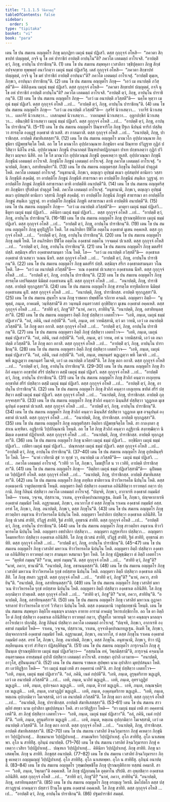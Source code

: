 ```yaml
---
title: "1.1.1.5 วินีตวตฺถุ"
tableOfContents: false
sidebar:
  order: 5
type: "tipitaka"
basket: "vi"
book: "para"
---
```



<DynamicBreadcrumb />

<Division number="67" book="para">

<Paragraph number="145" book="para">
เตน โข ปน สมเยน อญฺญตโร ภิกฺขุ มกฺกฏิยา เมถุนํ ธมฺมํ ปฏิเสวิ. ตสฺส กุกฺกุจฺจํ อโหสิ—  “ภควตา สิกฺขาปทํ ปญฺญตฺตํ, กจฺจิ นุ โข อหํ ปาราชิกํ อาปตฺติํ อาปนฺโน”ติ? ภควโต เอตมตฺถํ อาโรเจสิ. “อาปตฺติํ ตฺวํ, ภิกฺขุ, อาปนฺโน ปาราชิกนฺ”ติ. (1)
</Paragraph>

<Paragraph number="146" book="para">
เตน โข ปน สมเยน สมฺพหุลา เวสาลิกา วชฺชิปุตฺตกา ภิกฺขู สิกฺขํ อปจฺจกฺขาย ทุพฺพลฺยํ อนาวิกตฺวา เมถุนํ ธมฺมํ ปฏิเสวิํสุ. เตสํ กุกฺกุจฺจํ อโหสิ—  “ภควตา สิกฺขาปทํ ปญฺญตฺตํ, กจฺจิ นุ โข มยํ ปาราชิกํ อาปตฺติํ อาปนฺนา”ติ? ภควโต เอตมตฺถํ อาโรเจสุํ. “อาปตฺติํ ตุมฺเห, ภิกฺขเว, อาปนฺนา ปาราชิกนฺ”ติ. (2)
</Paragraph>

<Paragraph number="147" book="para">
เตน โข ปน สมเยน อญฺญตโร ภิกฺขุ—  “เอวํ เม อนาปตฺติ ภวิสฺสตี”ติ—  คิหิลิงฺเคน เมถุนํ ธมฺมํ ปฏิเสวิ. ตสฺส กุกฺกุจฺจํ อโหสิ—  “ภควตา สิกฺขาปทํ ปญฺญตฺตํ, กจฺจิ นุ โข อหํ ปาราชิกํ อาปตฺติํ อาปนฺโน”ติ? ภควโต เอตมตฺถํ อาโรเจสิ. “อาปตฺติํ ตฺวํ, ภิกฺขุ, อาปนฺโน ปาราชิกนฺ”ติ. (3)
</Paragraph>

<Paragraph number="148" book="para">
เตน โข ปน สมเยน อญฺญตโร ภิกฺขุ—  “เอวํ เม อนาปตฺติ ภวิสฺสตี”ติ—  นคฺโค หุตฺวา เมถุนํ ธมฺมํ ปฏิเสวิ. ตสฺส กุกฺกุจฺจํ อโหสิ …เป…  “อาปตฺติํ ตฺวํ, ภิกฺขุ, อาปนฺโน ปาราชิกนฺ”ติ. (4)
</Paragraph>

<Paragraph number="149" book="para">
เตน โข ปน สมเยน อญฺญตโร ภิกฺขุ—  “เอวํ เม อนาปตฺติ ภวิสฺสตี”ติ—  กุสจีรํ นิวาเสตฺวา…  วากจีรํ นิวาเสตฺวา…  ผลกจีรํ นิวาเสตฺวา…  เกสกมฺพลํ นิวาเสตฺวา…  วาลกมฺพลํ นิวาเสตฺวา…  อุลูกปกฺขิกํ นิวาเสตฺวา…  อชินกฺขิปํ นิวาเสตฺวา เมถุนํ ธมฺมํ ปฏิเสวิ. ตสฺส กุกฺกุจฺจํ อโหสิ …เป…  “อาปตฺติํ ตฺวํ, ภิกฺขุ, อาปนฺโน ปาราชิกนฺ”ติ. (5–11)
</Paragraph>

<Paragraph number="150" book="para">
เตน โข ปน สมเยน อญฺญตโร ปิณฺฑจาริโก ภิกฺขุ ปีฐเก นิปนฺนํ ทาริกํ ปสฺสิตฺวา สารตฺโต องฺคุฏฺฐํ องฺคชาตํ ปเวเสสิ. สา กาลมกาสิ. ตสฺส กุกฺกุจฺจํ อโหสิ …เป…  “อนาปตฺติ, ภิกฺขุ, ปาราชิกสฺส. อาปตฺติ สํฆาทิเสสสฺสา”ติ. (12)
</Paragraph>

</Division>
<Division number="68" book="para">

<Paragraph number="151" book="para">
เตน โข ปน สมเยน อญฺญตโร มาณวโก อุปฺปลวณฺณาย ภิกฺขุนิยา ปฏิพทฺธจิตฺโต โหติ. อถ โข โส มาณวโก อุปฺปลวณฺณาย ภิกฺขุนิยา คามํ ปิณฺฑาย ปวิฏฺฐาย กุฏิกํ ปวิสิตฺวา นิลีโน อจฺฉิ. อุปฺปลวณฺณา ภิกฺขุนี ปจฺฉาภตฺตํ ปิณฺฑปาตปฏิกฺกนฺตา ปาเท ปกฺขาเลตฺวา กุฏิกํ ปวิสิตฺวา มญฺจเก นิสีทิ. อถ โข โส มาณวโก อุปฺปลวณฺณํ ภิกฺขุนิํ อุคฺคเหตฺวา ทูเสสิ. อุปฺปลวณฺณา ภิกฺขุนี ภิกฺขุนีนํ เอตมตฺถํ อาโรเจสิ. ภิกฺขุนิโย ภิกฺขูนํ เอตมตฺถํ อาโรเจสุํ. ภิกฺขู ภควโต เอตมตฺถํ อาโรเจสุํ. “อนาปตฺติ, ภิกฺขเว, อสาทิยนฺติยา”ติ. (13)
</Paragraph>

</Division>
<Division number="69" book="para">

<Paragraph number="152" book="para">
เตน โข ปน สมเยน อญฺญตรสฺส ภิกฺขุโน อิตฺถิลิงฺคํ ปาตุภูตํ โหติ. ภควโต เอตมตฺถํ อาโรเจสุํ. “อนุชานามิ, ภิกฺขเว, ตญฺเญว อุปชฺฌํ ตเมว อุปสมฺปทํ ตานิเยว วสฺสานิ ภิกฺขุนีหิ สงฺคมิตุํ. ยา อาปตฺติโย ภิกฺขูนํ ภิกฺขุนีหิ สาธารณา ตา อาปตฺติโย ภิกฺขุนีนํ สนฺติเก วุฏฺฐาตุํ. ยา อาปตฺติโย ภิกฺขูนํ ภิกฺขุนีหิ อสาธารณา ตาหิ อาปตฺตีหิ อนาปตฺตี”ติ. (14)
</Paragraph>

<Paragraph number="153" book="para">
เตน โข ปน สมเยน อญฺญตริสฺสา ภิกฺขุนิยา ปุริสลิงฺคํ ปาตุภูตํ โหติ. ภควโต เอตมตฺถํ อาโรเจสุํ. “อนุชานามิ, ภิกฺขเว, ตญฺเญว อุปชฺฌํ ตเมว อุปสมฺปทํ ตานิเยว วสฺสานิ ภิกฺขูหิ สงฺคมิตุํ. ยา อาปตฺติโย ภิกฺขุนีนํ ภิกฺขูหิ สาธารณา ตา อาปตฺติโย ภิกฺขูนํ สนฺติเก วุฏฺฐาตุํ. ยา อาปตฺติโย ภิกฺขุนีนํ ภิกฺขูหิ อสาธารณา ตาหิ อาปตฺตีหิ อนาปตฺตี”ติ. (15)
</Paragraph>

</Division>
<Division number="70" book="para">

<Paragraph number="154" book="para">
เตน โข ปน สมเยน อญฺญตโร ภิกฺขุ—  “เอวํ เม อนาปตฺติ ภวิสฺสตี”ติ—  มาตุยา เมถุนํ ธมฺมํ ปฏิเสวิ…  ธีตุยา เมถุนํ ธมฺมํ ปฏิเสวิ…  ภคินิยา เมถุนํ ธมฺมํ ปฏิเสวิ…  ตสฺส กุกฺกุจฺจํ อโหสิ …เป…  “อาปตฺติํ ตฺวํ, ภิกฺขุ, อาปนฺโน ปาราชิกนฺ”ติ. (16–18)
</Paragraph>

<Paragraph number="155" book="para">
เตน โข ปน สมเยน อญฺญตโร ภิกฺขุ ปุราณทุติยิกาย เมถุนํ ธมฺมํ ปฏิเสวิ. ตสฺส กุกฺกุจฺจํ อโหสิ …เป…  “อาปตฺติํ ตฺวํ, ภิกฺขุ, อาปนฺโน ปาราชิกนฺ”ติ. (19)
</Paragraph>

</Division>
<Division number="71" book="para">

<Paragraph number="156" book="para">
เตน โข ปน สมเยน อญฺญตโร ภิกฺขุ มุทุปิฏฺฐิโก โหติ. โส อนภิรติยา ปีฬิโต อตฺตโน องฺคชาตํ มุเขน อคฺคเหสิ. ตสฺส กุกฺกุจฺจํ อโหสิ …เป…  “อาปตฺติํ ตฺวํ, ภิกฺขุ, อาปนฺโน ปาราชิกนฺ”ติ. (20)
</Paragraph>

<Paragraph number="157" book="para">
เตน โข ปน สมเยน อญฺญตโร ภิกฺขุ ลมฺพี โหติ. โส อนภิรติยา ปีฬิโต อตฺตโน องฺคชาตํ อตฺตโน วจฺจมคฺคํ ปเวเสสิ. ตสฺส กุกฺกุจฺจํ อโหสิ …เป…  “อาปตฺติํ ตฺวํ, ภิกฺขุ, อาปนฺโน ปาราชิกนฺ”ติ. (21)
</Paragraph>

<Paragraph number="158" book="para">
เตน โข ปน สมเยน อญฺญตโร ภิกฺขุ มตสรีรํ ปสฺสิ. ตสฺมิญฺจ สรีเร องฺคชาตสามนฺตา วโณ โหติ. โส—  “เอวํ เม อนาปตฺติ ภวิสฺสตี”ติ—  องฺคชาเต องฺคชาตํ ปเวเสตฺวา วเณน นีหริ. ตสฺส กุกฺกุจฺจํ อโหสิ …เป…  “อาปตฺติํ ตฺวํ, ภิกฺขุ, อาปนฺโน ปาราชิกนฺ”ติ. (22)
</Paragraph>

<Paragraph number="159" book="para">
เตน โข ปน สมเยน อญฺญตโร ภิกฺขุ มตสรีรํ ปสฺสิ. ตสฺมิญฺจ สรีเร องฺคชาตสามนฺตา วโณ โหติ. โส—  “เอวํ เม อนาปตฺติ ภวิสฺสตี”ติ—  วเณ องฺคชาตํ ปเวเสตฺวา องฺคชาเตน นีหริ. ตสฺส กุกฺกุจฺจํ อโหสิ …เป…  “อาปตฺติํ ตฺวํ, ภิกฺขุ, อาปนฺโน ปาราชิกนฺ”ติ. (23)
</Paragraph>

<Paragraph number="160" book="para">
เตน โข ปน สมเยน อญฺญตโร ภิกฺขุ สารตฺโต เลปจิตฺตสฺส นิมิตฺตํ องฺคชาเตน ฉุปิ. ตสฺส กุกฺกุจฺจํ อโหสิ …เป…  “อนาปตฺติ, ภิกฺขุ, ปาราชิกสฺส. อาปตฺติ ทุกฺกฏสฺสา”ติ. (24)
</Paragraph>

<Paragraph number="161" book="para">
เตน โข ปน สมเยน อญฺญตโร ภิกฺขุ สารตฺโต ทารุธีตลิกาย นิมิตฺตํ องฺคชาเตน ฉุปิ. ตสฺส กุกฺกุจฺจํ อโหสิ …เป…  “อนาปตฺติ, ภิกฺขุ, ปาราชิกสฺส. อาปตฺติ ทุกฺกฏสฺสา”ติ. (25)
</Paragraph>

</Division>
<Division number="72" book="para">

<Paragraph number="162" book="para">
เตน โข ปน สมเยน สุนฺทโร นาม ภิกฺขุ ราชคหา ปพฺพชิโต รถิกาย คจฺฉติ. อญฺญตรา อิตฺถี—  “มุหุตฺตํ, ภนฺเต, อาคเมหิ, วนฺทิสฺสามี”ติ สา วนฺทนฺตี อนฺตรวาสกํ อุกฺขิปิตฺวา มุเขน องฺคชาตํ อคฺคเหสิ. ตสฺส กุกฺกุจฺจํ อโหสิ …เป…  “สาทิยิ ตฺวํ, ภิกฺขู”ติ? “นาหํ, ภควา, สาทิยินฺ”ติ. “อนาปตฺติ, ภิกฺขุ, อสาทิยนฺตสฺสา”ติ. (26)
</Paragraph>

<Paragraph number="163" book="para">
เตน โข ปน สมเยน อญฺญตรา อิตฺถี ภิกฺขุํ ปสฺสิตฺวา เอตทโวจ—  “เอหิ, ภนฺเต, เมถุนํ ธมฺมํ ปฏิเสวา”ติ. “อลํ, ภคินิ, เนตํ กปฺปตี”ติ. “เอหิ, ภนฺเต, อหํ วายมิสฺสามิ, ตฺวํ มา วายมิ, เอวํ เต อนาปตฺติ ภวิสฺสตี”ติ. โส ภิกฺขุ ตถา อกาสิ. ตสฺส กุกฺกุจฺจํ อโหสิ …เป…  “อาปตฺติํ ตฺวํ, ภิกฺขุ, อาปนฺโน ปาราชิกนฺ”ติ. (27)
</Paragraph>

<Paragraph number="164" book="para">
เตน โข ปน สมเยน อญฺญตรา อิตฺถี ภิกฺขุํ ปสฺสิตฺวา เอตทโวจ—  “เอหิ, ภนฺเต, เมถุนํ ธมฺมํ ปฏิเสวา”ติ. “อลํ, ภคินิ, เนตํ กปฺปตี”ติ. “เอหิ, ภนฺเต, ตฺวํ วายม, อหํ น วายมิสฺสามิ, เอวํ เต อนาปตฺติ ภวิสฺสตี”ติ. โส ภิกฺขุ ตถา อกาสิ. ตสฺส กุกฺกุจฺจํ อโหสิ …เป…  “อาปตฺติํ ตฺวํ, ภิกฺขุ, อาปนฺโน ปาราชิกนฺ”ติ. (28)
</Paragraph>

<Paragraph number="165" book="para">
เตน โข ปน สมเยน อญฺญตรา อิตฺถี ภิกฺขุํ ปสฺสิตฺวา เอตทโวจ—  “เอหิ, ภนฺเต, เมถุนํ ธมฺมํ ปฏิเสวา”ติ. “อลํ, ภคินิ, เนตํ กปฺปตี”ติ. “เอหิ, ภนฺเต, อพฺภนฺตรํ ฆฏฺเฏตฺวา พหิ โมเจหิ …เป…  พหิ ฆฏฺเฏตฺวา อพฺภนฺตรํ โมเจหิ, เอวํ เต อนาปตฺติ ภวิสฺสตี”ติ. โส ภิกฺขุ ตถา อกาสิ. ตสฺส กุกฺกุจฺจํ อโหสิ …เป…  “อาปตฺติํ ตฺวํ, ภิกฺขุ, อาปนฺโน ปาราชิกนฺ”ติ. (29–30)
</Paragraph>

</Division>
<Division number="73" book="para">

<Paragraph number="166" book="para">
เตน โข ปน สมเยน อญฺญตโร ภิกฺขุ สิวถิกํ คนฺตฺวา อกฺขายิตํ สรีรํ ปสฺสิตฺวา ตสฺมิํ เมถุนํ ธมฺมํ ปฏิเสวิ. ตสฺส กุกฺกุจฺจํ อโหสิ …เป…  “อาปตฺติํ ตฺวํ, ภิกฺขุ, อาปนฺโน ปาราชิกนฺ”ติ. (31)
</Paragraph>

<Paragraph number="167" book="para">
เตน โข ปน สมเยน อญฺญตโร ภิกฺขุ สิวถิกํ คนฺตฺวา เยภุเยฺยน อกฺขายิตํ สรีรํ ปสฺสิตฺวา ตสฺมิํ เมถุนํ ธมฺมํ ปฏิเสวิ. ตสฺส กุกฺกุจฺจํ อโหสิ …เป…  “อาปตฺติํ ตฺวํ, ภิกฺขุ, อาปนฺโน ปาราชิกนฺ”ติ. (32)
</Paragraph>

<Paragraph number="168" book="para">
เตน โข ปน สมเยน อญฺญตโร ภิกฺขุ สิวถิกํ คนฺตฺวา เยภุเยฺยน ขายิตํ สรีรํ ปสฺสิตฺวา ตสฺมิํ เมถุนํ ธมฺมํ ปฏิเสวิ. ตสฺส กุกฺกุจฺจํ อโหสิ …เป…  “อนาปตฺติ, ภิกฺขุ, ปาราชิกสฺส. อาปตฺติ ถุลฺลจฺจยสฺสา”ติ. (33)
</Paragraph>

<Paragraph number="169" book="para">
เตน โข ปน สมเยน อญฺญตโร ภิกฺขุ สิวถิกํ คนฺตฺวา ฉินฺนสีสํ ปสฺสิตฺวา วฏฺฏกเต มุเข ฉุปนฺตํ องฺคชาตํ ปเวเสสิ. ตสฺส กุกฺกุจฺจํ อโหสิ …เป…  “อาปตฺติํ ตฺวํ, ภิกฺขุ, อาปนฺโน ปาราชิกนฺ”ติ. (34)
</Paragraph>

<Paragraph number="170" book="para">
เตน โข ปน สมเยน อญฺญตโร ภิกฺขุ สิวถิกํ คนฺตฺวา ฉินฺนสีสํ ปสฺสิตฺวา วฏฺฏกเต มุเข อจฺฉุปนฺตํ องฺคชาตํ ปเวเสสิ. ตสฺส กุกฺกุจฺจํ อโหสิ …เป…  “อนาปตฺติ, ภิกฺขุ, ปาราชิกสฺส. อาปตฺติ ทุกฺกฏสฺสา”ติ. (35)
</Paragraph>

<Paragraph number="171" book="para">
เตน โข ปน สมเยน อญฺญตโร ภิกฺขุ อญฺญตริสฺสา อิตฺถิยา ปฏิพทฺธจิตฺโต โหติ. สา กาลงฺกตา สุสาเน ฉฑฺฑิตา. อฏฺฐิกานิ วิปฺปกิณฺณานิ โหนฺติ. อถ โข โส ภิกฺขุ สิวถิกํ คนฺตฺวา อฏฺฐิกานิ สงฺกฑฺฒิตฺวา นิมิตฺเต องฺคชาตํ ปฏิปาเทสิ. ตสฺส กุกฺกุจฺจํ อโหสิ …เป…  “อนาปตฺติ, ภิกฺขุ, ปาราชิกสฺส. อาปตฺติ ทุกฺกฏสฺสา”ติ. (36)
</Paragraph>

<Paragraph number="172" book="para">
เตน โข ปน สมเยน อญฺญตโร ภิกฺขุ นาคิยา เมถุนํ ธมฺมํ ปฏิเสวิ…  ยกฺขินิยา เมถุนํ ธมฺมํ ปฏิเสวิ…  เปติยา เมถุนํ ธมฺมํ ปฏิเสวิ…  ปณฺฑกสฺส เมถุนํ ธมฺมํ ปฏิเสวิ. ตสฺส กุกฺกุจฺจํ อโหสิ …เป…  “อาปตฺติํ ตฺวํ, ภิกฺขุ, อาปนฺโน ปาราชิกนฺ”ติ. (37–40)
</Paragraph>

<Paragraph number="173" book="para">
เตน โข ปน สมเยน อญฺญตโร ภิกฺขุ อุปหตินฺทฺริโย โหติ. โส—  “นาหํ เวทิยามิ สุขํ วา ทุกฺขํ วา, อนาปตฺติ เม ภวิสฺสตี”ติ—  เมถุนํ ธมฺมํ ปฏิเสวิ. …เป…  ภควโต เอตมตฺถํ อาโรเจสุํ. “เวทิยิ วา โส, ภิกฺขเว, โมฆปุริโส น วา เวทิยิ, อาปตฺติ ปาราชิกสฺสา”ติ. (41)
</Paragraph>

<Paragraph number="174" book="para">
เตน โข ปน สมเยน อญฺญตโร ภิกฺขุ—  “อิตฺถิยา เมถุนํ ธมฺมํ ปฏิเสวิสฺสามี”ติ—  ฉุปิตมตฺเต วิปฺปฏิสารี อโหสิ. ตสฺส กุกฺกุจฺจํ อโหสิ …เป…  “อนาปตฺติ, ภิกฺขุ, ปาราชิกสฺส. อาปตฺติ สํฆาทิเสสสฺสา”ติ. (42)
</Paragraph>

</Division>
<Division number="74" book="para">

<Paragraph number="175" book="para">
เตน โข ปน สมเยน อญฺญตโร ภิกฺขุ ภทฺทิเย ชาติยาวเน ทิวาวิหารคโต นิปนฺโน โหติ. ตสฺส องฺคมงฺคานิ วาตูปตฺถทฺธานิ โหนฺติ. อญฺญตรา อิตฺถี ปสฺสิตฺวา องฺคชาเต อภินิสีทิตฺวา ยาวทตฺถํ กตฺวา ปกฺกามิ. ภิกฺขู กิลินฺนํ ปสฺสิตฺวา ภควโต เอตมตฺถํ อาโรเจสุํ. “ปญฺจหิ, ภิกฺขเว, อากาเรหิ องฺคชาตํ กมฺมนิยํ โหติ—  ราเคน, วจฺเจน, ปสฺสาเวน, วาเตน, อุจฺจาลิงฺคปาณกทฏฺเฐน. อิเมหิ โข, ภิกฺขเว, ปญฺจหากาเรหิ องฺคชาตํ กมฺมนิยํ โหติ. อฏฺฐานเมตํ, ภิกฺขเว, อนวกาโส ยํ ตสฺส ภิกฺขุโน ราเคน องฺคชาตํ กมฺมนิยํ อสฺส. อรหํ โส, ภิกฺขเว, ภิกฺขุ. อนาปตฺติ, ภิกฺขเว, ตสฺส ภิกฺขุโน”ติ. (43)
</Paragraph>

<Paragraph number="176" book="para">
เตน โข ปน สมเยน อญฺญตโร ภิกฺขุ สาวตฺถิยา อนฺธวเน ทิวาวิหารคโต นิปนฺโน โหติ. อญฺญตรา โคปาลิกา ปสฺสิตฺวา องฺคชาเต อภินิสีทิ. โส ภิกฺขุ ปเวสนํ สาทิยิ, ปวิฏฺฐํ สาทิยิ, ฐิตํ สาทิยิ, อุทฺธรณํ สาทิยิ. ตสฺส กุกฺกุจฺจํ อโหสิ …เป…  “อาปตฺติํ ตฺวํ, ภิกฺขุ, อาปนฺโน ปาราชิกนฺ”ติ. (44)
</Paragraph>

<Paragraph number="177" book="para">
เตน โข ปน สมเยน อญฺญตโร ภิกฺขุ สาวตฺถิยา อนฺธวเน ทิวาวิหารคโต นิปนฺโน โหติ. อญฺญตรา อชปาลิกา ปสฺสิตฺวา…  อญฺญตรา กฏฺฐหาริกา ปสฺสิตฺวา…  อญฺญตรา โคมยหาริกา ปสฺสิตฺวา องฺคชาเต อภินิสีทิ. โส ภิกฺขุ ปเวสนํ สาทิยิ, ปวิฏฺฐํ สาทิยิ, ฐิตํ สาทิยิ, อุทฺธรณํ สาทิยิ. ตสฺส กุกฺกุจฺจํ อโหสิ …เป…  “อาปตฺติํ ตฺวํ, ภิกฺขุ, อาปนฺโน ปาราชิกนฺ”ติ. (45–47)
</Paragraph>

</Division>
<Division number="75" book="para">

<Paragraph number="178" book="para">
เตน โข ปน สมเยน อญฺญตโร ภิกฺขุ เวสาลิยํ มหาวเน ทิวาวิหารคโต นิปนฺโน โหติ. อญฺญตรา อิตฺถี ปสฺสิตฺวา องฺคชาเต อภินิสีทิตฺวา ยาวทตฺถํ กตฺวา สามนฺตา หสมานา ฐิตา โหติ. โส ภิกฺขุ ปฏิพุชฺฌิตฺวา ตํ อิตฺถิํ เอตทโวจ—  “ตุยฺหิทํ กมฺมนฺ”ติ? “อาม, มยฺหํ กมฺมนฺ”ติ. ตสฺส กุกฺกุจฺจํ อโหสิ …เป…  “สาทิยิ ตฺวํ, ภิกฺขู”ติ? “นาหํ, ภควา, ชานามี”ติ. “อนาปตฺติ, ภิกฺขุ, อชานนฺตสฺสา”ติ. (48)
</Paragraph>

</Division>
<Division number="76" book="para">

<Paragraph number="179" book="para">
เตน โข ปน สมเยน อญฺญตโร ภิกฺขุ เวสาลิยํ มหาวเน ทิวาวิหารคโต รุกฺขํ อปสฺสาย นิปนฺโน โหติ. อญฺญตรา อิตฺถี ปสฺสิตฺวา องฺคชาเต อภินิสีทิ. โส ภิกฺขุ สหสา วุฏฺฐาสิ. ตสฺส กุกฺกุจฺจํ อโหสิ …เป…  “สาทิยิ ตฺวํ, ภิกฺขู”ติ? “นาหํ, ภควา, สาทิยินฺ”ติ. “อนาปตฺติ, ภิกฺขุ, อสาทิยนฺตสฺสา”ติ. (49)
</Paragraph>

<Paragraph number="180" book="para">
เตน โข ปน สมเยน อญฺญตโร ภิกฺขุ เวสาลิยํ มหาวเน ทิวาวิหารคโต รุกฺขํ อปสฺสาย นิปนฺโน โหติ. อญฺญตรา อิตฺถี ปสฺสิตฺวา องฺคชาเต อภินิสีทิ. โส ภิกฺขุ อกฺกมิตฺวา ปวตฺเตสิ. ตสฺส กุกฺกุจฺจํ อโหสิ …เป…  “สาทิยิ ตฺวํ, ภิกฺขู”ติ? “นาหํ, ภควา, สาทิยินฺ”ติ. “อนาปตฺติ, ภิกฺขุ, อสาทิยนฺตสฺสา”ติ. (50)
</Paragraph>

</Division>
<Division number="77" book="para">

<Paragraph number="181" book="para">
เตน โข ปน สมเยน อญฺญตโร ภิกฺขุ เวสาลิยํ มหาวเน กูฏาคารสาลายํ ทิวาวิหารคโต ทฺวารํ วิวริตฺวา นิปนฺโน โหติ. ตสฺส องฺคมงฺคานิ วาตูปตฺถทฺธานิ โหนฺติ. เตน โข ปน สมเยน สมฺพหุลา อิตฺถิโย คนฺธญฺจ มาลญฺจ อาทาย อารามํ อาคมํสุ วิหารเปกฺขิกาโย. อถ โข ตา อิตฺถิโย ตํ ภิกฺขุํ ปสฺสิตฺวา องฺคชาเต อภินิสีทิตฺวา ยาวทตฺถํ กตฺวา, ปุริสูสโภ วตายนฺติ วตฺวา คนฺธญฺจ มาลญฺจ อาโรเปตฺวา ปกฺกมิํสุ. ภิกฺขู กิลินฺนํ ปสฺสิตฺวา ภควโต เอตมตฺถํ อาโรเจสุํ. “ปญฺจหิ, ภิกฺขเว, อากาเรหิ องฺคชาตํ กมฺมนิยํ โหติ—  ราเคน, วจฺเจน, ปสฺสาเวน, วาเตน, อุจฺจาลิงฺคปาณกทฏฺเฐน. อิเมหิ โข, ภิกฺขเว, ปญฺจหากาเรหิ องฺคชาตํ กมฺมนิยํ โหติ. อฏฺฐานเมตํ, ภิกฺขเว, อนวกาโส, ยํ ตสฺส ภิกฺขุโน ราเคน องฺคชาตํ กมฺมนิยํ อสฺส. อรหํ โส, ภิกฺขเว, ภิกฺขุ. อนาปตฺติ, ภิกฺขเว, ตสฺส ภิกฺขุโน. อนุชานามิ, ภิกฺขเว, ทิวา ปฏิสลฺลียนฺเตน ทฺวารํ สํวริตฺวา ปฏิสลฺลียิตุนฺ”ติ. (51)
</Paragraph>

</Division>
<Division number="78" book="para">

<Paragraph number="182" book="para">
เตน โข ปน สมเยน อญฺญตโร ภารุกจฺฉโก ภิกฺขุ สุปินนฺเต ปุราณทุติยิกาย เมถุนํ ธมฺมํ ปฏิเสวิตฺวา—  “อสฺสมโณ อหํ, วิพฺภมิสฺสามี”ติ, ภารุกจฺฉํ คจฺฉนฺโต อนฺตรามคฺเค อายสฺมนฺตํ อุปาลิํ ปสฺสิตฺวา เอตมตฺถํ อาโรเจสิ. อายสฺมา อุปาลิ เอวมาห—  “อนาปตฺติ, อาวุโส, สุปินนฺเตนา”ติ. (52)
</Paragraph>

<Paragraph number="183" book="para">
เตน โข ปน สมเยน ราชคเห สุปพฺพา นาม อุปาสิกา มุธปฺปสนฺนา โหติ. สา เอวํทิฏฺฐิกา โหติ—  “ยา เมถุนํ ธมฺมํ เทติ สา อคฺคทานํ เทตี”ติ. สา ภิกฺขุํ ปสฺสิตฺวา เอตทโวจ—  “เอหิ, ภนฺเต, เมถุนํ ธมฺมํ ปฏิเสวา”ติ. “อลํ, ภคินิ, เนตํ กปฺปตี”ติ. “เอหิ, ภนฺเต, อูรุนฺตริกาย ฆฏฺเฏหิ, เอวํ เต อนาปตฺติ ภวิสฺสตี”ติ …เป…  เอหิ, ภนฺเต, นาภิยํ ฆฏฺเฏหิ…  เอหิ, ภนฺเต, อุทรวฏฺฏิยํ ฆฏฺเฏหิ…  เอหิ, ภนฺเต, อุปกจฺฉเก ฆฏฺเฏหิ…  เอหิ, ภนฺเต, คีวายํ ฆฏฺเฏหิ…  เอหิ, ภนฺเต, กณฺณจฺฉิทฺเท ฆฏฺเฏหิ…  เอหิ, ภนฺเต, เกสวฏฺฏิยํ ฆฏฺเฏหิ…  เอหิ, ภนฺเต, องฺคุลนฺตริกาย ฆฏฺเฏหิ…  “เอหิ, ภนฺเต, หตฺเถน อุปกฺกมิตฺวา โมเจสฺสามิ, เอวํ เต อนาปตฺติ ภวิสฺสตี”ติ. โส ภิกฺขุ ตถา อกาสิ. ตสฺส กุกฺกุจฺจํ อโหสิ …เป…  “อนาปตฺติ, ภิกฺขุ, ปาราชิกสฺส. อาปตฺติ สํฆาทิเสสสฺสา”ติ. (53–61)
</Paragraph>

</Division>
<Division number="79" book="para">

<Paragraph number="184" book="para">
เตน โข ปน สมเยน สาวตฺถิยํ สทฺธา นาม อุปาสิกา มุธปฺปสนฺนา โหติ. สา เอวํทิฏฺฐิกา โหติ—  “ยา เมถุนํ ธมฺมํ เทติ สา อคฺคทานํ เทตี”ติ. สา ภิกฺขุํ ปสฺสิตฺวา เอตทโวจ—  “เอหิ, ภนฺเต, เมถุนํ ธมฺมํ ปฏิเสวา”ติ. “อลํ, ภคินิ, เนตํ กปฺปตี”ติ. “เอหิ, ภนฺเต, อูรุนฺตริกาย ฆฏฺเฏหิ …เป…  เอหิ, ภนฺเต, หตฺเถน อุปกฺกมิตฺวา โมเจสฺสามิ, เอวํ เต อนาปตฺติ ภวิสฺสตี”ติ. โส ภิกฺขุ ตถา อกาสิ. ตสฺส กุกฺกุจฺจํ อโหสิ …เป…  “อนาปตฺติ, ภิกฺขุ, ปาราชิกสฺส. อาปตฺติ สํฆาทิเสสสฺสา”ติ. (62–70)
</Paragraph>

</Division>
<Division number="80" book="para">

<Paragraph number="185" book="para">
เตน โข ปน สมเยน เวสาลิยํ ลิจฺฉวิกุมารกา ภิกฺขุํ คเหตฺวา ภิกฺขุนิยา วิปฺปฏิปาเทสุํ…  สิกฺขมานาย วิปฺปฏิปาเทสุํ…  สามเณริยา วิปฺปฏิปาเทสุํ. อุโภ สาทิยิํสุ. อุโภ นาเสตพฺพา. อุโภ น สาทิยิํสุ. อุภินฺนํ อนาปตฺติ. (71–76)
</Paragraph>

</Division>
<Division number="81" book="para">

<Paragraph number="186" book="para">
เตน โข ปน สมเยน เวสาลิยํ ลิจฺฉวิกุมารกา ภิกฺขุํ คเหตฺวา เวสิยา วิปฺปฏิปาเทสุํ…  ปณฺฑเก วิปฺปฏิปาเทสุํ…  คิหินิยา วิปฺปฏิปาเทสุํ. ภิกฺขุ สาทิยิ. ภิกฺขุ นาเสตพฺโพ. ภิกฺขุ น สาทิยิ. ภิกฺขุสฺส อนาปตฺติ. (77–82)
</Paragraph>

<Paragraph number="187" book="para">
เตน โข ปน สมเยน เวสาลิยํ ลิจฺฉวิกุมารกา ภิกฺขู คเหตฺวา อญฺญมญฺญํ วิปฺปฏิปาเทสุํ. อุโภ สาทิยิํสุ. อุโภ นาเสตพฺพา. อุโภ น สาทิยิํสุ. อุภินฺนํ อนาปตฺติ. (83–84)
</Paragraph>

</Division>
<Division number="82" book="para">

<Paragraph number="188" book="para">
เตน โข ปน สมเยน อญฺญตโร วุฑฺฒปพฺพชิโต ภิกฺขุ ปุราณทุติยิกาย ทสฺสนํ อคมาสิ. สา—  “เอหิ, ภนฺเต, วิพฺภมา”ติ อคฺคเหสิ. โส ภิกฺขุ ปฏิกฺกมนฺโต อุตฺตาโน ปริปติ. สา อุพฺภชิตฺวา องฺคชาเต อภินิสีทิ. ตสฺส กุกฺกุจฺจํ อโหสิ …เป…  “สาทิยิ ตฺวํ, ภิกฺขู”ติ? “นาหํ, ภควา, สาทิยินฺ”ติ. “อนาปตฺติ, ภิกฺขุ, อสาทิยนฺตสฺสา”ติ. (85)
</Paragraph>

</Division>
<Division number="83" book="para">

<Paragraph number="189" book="para">
เตน โข ปน สมเยน อญฺญตโร ภิกฺขุ อรญฺเญ วิหรติ. มิคโปตโก ตสฺส ปสฺสาวฏฺฐานํ อาคนฺตฺวา ปสฺสาวํ ปิวนฺโต มุเขน องฺคชาตํ อคฺคเหสิ. โส ภิกฺขุ สาทิยิ. ตสฺส กุกฺกุจฺจํ อโหสิ …เป…  “อาปตฺติํ ตฺวํ, ภิกฺขุ, อาปนฺโน ปาราชิกนฺ”ติ. (86)

</Paragraph>
</Division>

<Paragraph number="190" type="center" book="para">
ปฐมปาราชิกํ สมตฺตํ.
</Paragraph>